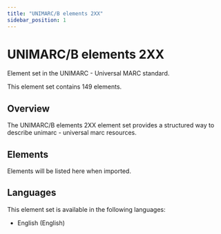 ```yaml
---
title: "UNIMARC/B elements 2XX"
sidebar_position: 1
---
```


# UNIMARC/B elements 2XX

Element set in the UNIMARC - Universal MARC standard.

This element set contains 149 elements.

## Overview

The UNIMARC/B elements 2XX element set provides a structured way to describe unimarc - universal marc resources.

## Elements

Elements will be listed here when imported.

## Languages

This element set is available in the following languages:
- English (English)
